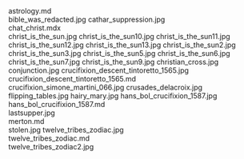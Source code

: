     
<div className="w-full md:max-w-[80rem] float-right italic">
	<MD_astrology_md />
	astrology.md
</div>
<PopImage className="sm:float-right m-auto sm:m-1 sm:ml-4" src={JPG_bible_was_redacted_jpg} width={384} alt="bible_was_redacted.jpg">
	bible_was_redacted.jpg
</PopImage>
<PopImage className="sm:float-left m-auto sm:m-1 sm:mr-4" src={JPG_cathar_suppression_jpg} width={384} alt="cathar_suppression.jpg">
	cathar_suppression.jpg
</PopImage>
<div className="w-full md:max-w-[80rem] float-right italic">
	<MDX_chat_christ_mdx />
	chat_christ.mdx
</div>
<PopImage className="sm:float-right m-auto sm:m-1 sm:ml-4" src={JPG_christ_is_the_sun_jpg} width={384} alt="christ_is_the_sun.jpg">
	christ_is_the_sun.jpg
</PopImage>
<PopImage className="sm:float-left m-auto sm:m-1 sm:mr-4" src={JPG_christ_is_the_sun10_jpg} width={384} alt="christ_is_the_sun10.jpg">
	christ_is_the_sun10.jpg
</PopImage>
<PopImage className="sm:float-right m-auto sm:m-1 sm:ml-4" src={JPG_christ_is_the_sun11_jpg} width={384} alt="christ_is_the_sun11.jpg">
	christ_is_the_sun11.jpg
</PopImage>
<PopImage className="sm:float-left m-auto sm:m-1 sm:mr-4" src={JPG_christ_is_the_sun12_jpg} width={384} alt="christ_is_the_sun12.jpg">
	christ_is_the_sun12.jpg
</PopImage>
<PopImage className="sm:float-right m-auto sm:m-1 sm:ml-4" src={JPG_christ_is_the_sun13_jpg} width={384} alt="christ_is_the_sun13.jpg">
	christ_is_the_sun13.jpg
</PopImage>
<PopImage className="sm:float-left m-auto sm:m-1 sm:mr-4" src={JPG_christ_is_the_sun2_jpg} width={384} alt="christ_is_the_sun2.jpg">
	christ_is_the_sun2.jpg
</PopImage>
<PopImage className="sm:float-right m-auto sm:m-1 sm:ml-4" src={JPG_christ_is_the_sun3_jpg} width={384} alt="christ_is_the_sun3.jpg">
	christ_is_the_sun3.jpg
</PopImage>
<PopImage className="sm:float-left m-auto sm:m-1 sm:mr-4" src={JPG_christ_is_the_sun5_jpg} width={384} alt="christ_is_the_sun5.jpg">
	christ_is_the_sun5.jpg
</PopImage>
<PopImage className="sm:float-right m-auto sm:m-1 sm:ml-4" src={JPG_christ_is_the_sun6_jpg} width={384} alt="christ_is_the_sun6.jpg">
	christ_is_the_sun6.jpg
</PopImage>
<PopImage className="sm:float-left m-auto sm:m-1 sm:mr-4" src={JPG_christ_is_the_sun7_jpg} width={384} alt="christ_is_the_sun7.jpg">
	christ_is_the_sun7.jpg
</PopImage>
<PopImage className="sm:float-right m-auto sm:m-1 sm:ml-4" src={JPG_christ_is_the_sun9_jpg} width={384} alt="christ_is_the_sun9.jpg">
	christ_is_the_sun9.jpg
</PopImage>
<PopImage className="sm:float-left m-auto sm:m-1 sm:mr-4" src={JPG_christian_cross_jpg} width={384} alt="christian_cross.jpg">
	christian_cross.jpg
</PopImage>
<PopImage className="sm:float-right m-auto sm:m-1 sm:ml-4" src={JPG_conjunction_jpg} width={384} alt="conjunction.jpg">
	conjunction.jpg
</PopImage>
<PopImage className="sm:float-left m-auto sm:m-1 sm:mr-4" src={JPG_crucifixion_descent_tintoretto_1565_jpg} width={384} alt="crucifixion_descent_tintoretto_1565.jpg">
	crucifixion_descent_tintoretto_1565.jpg
</PopImage>
<div className="w-full md:max-w-[80rem] float-right italic">
	<MD_crucifixion_descent_tintoretto_1565_md />
	crucifixion_descent_tintoretto_1565.md
</div>
<PopImage className="sm:float-right m-auto sm:m-1 sm:ml-4" src={JPG_crucifixion_simone_martini_066_jpg} width={384} alt="crucifixion_simone_martini_066.jpg">
	crucifixion_simone_martini_066.jpg
</PopImage>
<PopImage className="sm:float-left m-auto sm:m-1 sm:mr-4" src={JPG_crusades_delacroix_jpg} width={384} alt="crusades_delacroix.jpg">
	crusades_delacroix.jpg
</PopImage>
<PopImage className="sm:float-right m-auto sm:m-1 sm:ml-4" src={JPG_flipping_tables_jpg} width={384} alt="flipping_tables.jpg">
	flipping_tables.jpg
</PopImage>
<PopImage className="sm:float-left m-auto sm:m-1 sm:mr-4" src={JPG_hairy_mary_jpg} width={384} alt="hairy_mary.jpg">
	hairy_mary.jpg
</PopImage>
<PopImage className="sm:float-right m-auto sm:m-1 sm:ml-4" src={JPG_hans_bol_crucifixion_1587_jpg} width={384} alt="hans_bol_crucifixion_1587.jpg">
	hans_bol_crucifixion_1587.jpg
</PopImage>
<div className="w-full md:max-w-[80rem] float-right italic">
	<MD_hans_bol_crucifixion_1587_md />
	hans_bol_crucifixion_1587.md
</div>
<PopImage className="sm:float-left m-auto sm:m-1 sm:mr-4" src={JPG_lastsupper_jpg} width={384} alt="lastsupper.jpg">
	lastsupper.jpg
</PopImage>
<div className="w-full md:max-w-[80rem] float-right italic">
	<MD_merton_md />
	merton.md
</div>
<PopImage className="sm:float-right m-auto sm:m-1 sm:ml-4" src={JPG_stolen_jpg} width={384} alt="stolen.jpg">
	stolen.jpg
</PopImage>
<PopImage className="sm:float-left m-auto sm:m-1 sm:mr-4" src={JPG_twelve_tribes_zodiac_jpg} width={384} alt="twelve_tribes_zodiac.jpg">
	twelve_tribes_zodiac.jpg
</PopImage>
<div className="w-full md:max-w-[80rem] float-right italic">
	<MD_twelve_tribes_zodiac_md />
	twelve_tribes_zodiac.md
</div>
<PopImage className="sm:float-right m-auto sm:m-1 sm:ml-4" src={JPG_twelve_tribes_zodiac2_jpg} width={384} alt="twelve_tribes_zodiac2.jpg">
	twelve_tribes_zodiac2.jpg
</PopImage>
